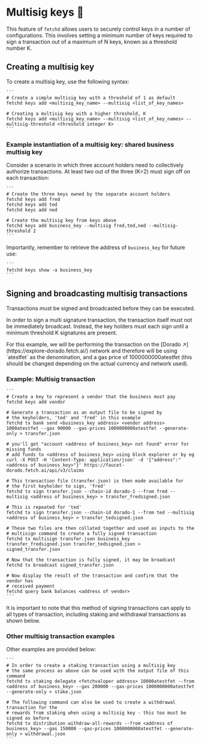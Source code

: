 
# Multisig keys 🔐

This feature of `fetchd` allows users to securely control keys in a number of configurations. This involves setting a minimum number of keys required to sign a transaction out of a maximum of N keys, known as a threshold number K.

## Creating a multisig key

To create a multisig key, use the following syntax:

    ```
    # Create a simple multisig key with a threshold of 1 as default
    fetchd keys add <multisig_key_name> --multisig <list_of_key_names>

    # Creating a multisig key with a higher threshold, K
    fetchd keys add <multisig_key_name> --multisig <list_of_key_names> --multisig-threshold <threshold integer K>
    ```

### Example instantiation of a multisig key: shared business multisig key

Consider a scenario in which three account holders need to collectively authorize transactions. At least two out of the three (K=2) must sign off on each transaction:

    ```
    # Create the three keys owned by the separate account holders
    fetchd keys add fred
    fetchd keys add ted
    fetchd keys add ned

    # Create the multisig key from keys above
    fetchd keys add business_key --multisig fred,ted,ned --multisig-threshold 2
    ```

Importantly, remember to retrieve the address of `business_key` for future use:

    ```
    fetchd keys show -a business_key
    ```

## Signing and broadcasting multisig transactions

Transactions must be signed and broadcasted before they can be executed.

In order to sign a multi signature transaction, the transaction itself must not be immediately broadcast. Instead, the key holders must each sign until a minimum threshold K signatures are present.

<Callout type="info" emoji="ℹ️">
  For this example, we will be performing the transaction on the [Dorado ↗️](https://explore-dorado.fetch.ai/) network and therefore will be using `atestfet` as the denomination, and a gas price of 1000000000atestfet (this should be changed depending on the actual currency and network used).
</Callout>

### Example: Multisig transaction

    ```
    # Create a key to represent a vendor that the business must pay
    fetchd keys add vendor

    # Generate a transaction as an output file to be signed by
    # the keyholders, 'ted' and 'fred' in this example
    fetchd tx bank send <business_key address> <vendor address> 1000atestfet --gas 90000 --gas-prices 1000000000atestfet --generate-only > transfer.json

    # you'll get "account <address of business_key> not found" error for missing funds
    # add funds to <address of business_key> using block explorer or by eg
    curl -X POST -H 'Content-Type: application/json' -d '{"address":"<address of business_key>"}' https://faucet-dorado.fetch.ai/api/v3/claims

    # This transaction file (transfer.json) is then made available for
    # the first keyholder to sign, 'fred'
    fetchd tx sign transfer.json --chain-id dorado-1 --from fred --multisig <address of business_key> > transfer_fredsigned.json

    # This is repeated for 'ted'
    fetchd tx sign transfer.json --chain-id dorado-1 --from ted --multisig <address of business_key> > transfer_tedsigned.json

    # These two files are then collated together and used as inputs to the
    # multisign command to create a fully signed transaction
    fetchd tx multisign transfer.json business_key transfer_fredsigned.json transfer_tedsigned.json > signed_transfer.json

    # Now that the transaction is fully signed, it may be broadcast
    fetchd tx broadcast signed_transfer.json

    # Now display the result of the transaction and confirm that the vendor has
    # received payment
    fetchd query bank balances <address of vendor>
    ```

It is important to note that this method of signing transactions can apply to all types of transaction, including staking and withdrawal transactions as shown below.

### Other multisig transaction examples

Other examples are provided below:

    ```
    # In order to create a staking transaction using a multisig key
    # the same process as above can be used with the output file of this command
    fetchd tx staking delegate <fetchvaloper address> 10000atestfet --from <address of business_key> --gas 200000 --gas-prices 1000000000atestfet --generate-only > stake.json

    # The following command can also be used to create a withdrawal transaction for the
    # rewards from staking when using a multisig key - this too must be signed as before
    fetchd tx distribution withdraw-all-rewards --from <address of business_key> --gas 150000 --gas-prices 1000000000atestfet --generate-only > withdrawal.json
    ```
